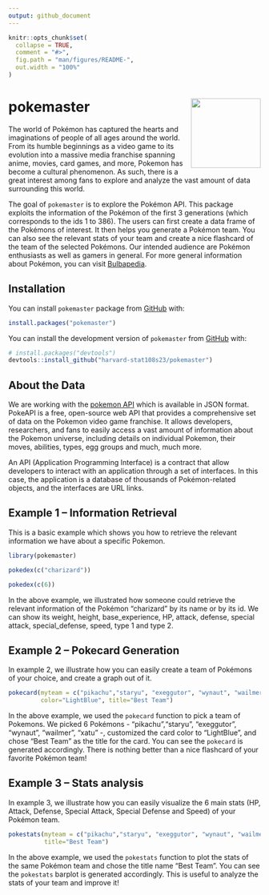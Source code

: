 ```yaml
---
output: github_document
---
```


<!-- README.md is generated from README.Rmd. Please edit that file -->

```r
knitr::opts_chunk$set(
  collapse = TRUE,
  comment = "#>",
  fig.path = "man/figures/README-",
  out.width = "100%"
)
```


# pokemaster <img src="/man/figures/logo.png" align="right" height="139" />

<!-- badges: start -->
<!-- badges: end -->

The world of Pokémon has captured the hearts and imaginations of people of all ages around the world. From its humble beginnings as a video game to its evolution into a massive media franchise spanning anime, movies, card games, and more, Pokemon has become a cultural phenomenon. As such, there is a great interest among fans to explore and analyze the vast amount of data surrounding this world. 

The goal of `pokemaster` is to explore the Pokémon API. This package exploits the information of the Pokémon of the first 3 generations (which corresponds to the ids 1 to 386). The users can first create a data frame of the Pokémons of interest. It then helps you generate a Pokémon team. You can also see the relevant stats of your team and create a nice flashcard of the team of the selected Pokémons. Our intended audience are Pokémon enthusiasts as well as gamers in general. For more general information about Pokémon, you can visit [Bulbapedia](https://bulbapedia.bulbagarden.net/wiki/List_of_Pok%C3%A9mon_by_National_Pok%C3%A9dex_number).

## Installation

You can install `pokemaster` package from [GitHub](https://github.com/) with:

``` r
install.packages("pokemaster")
```


You can install the development version of `pokemaster` from [GitHub](https://github.com/) with:

``` r
# install.packages("devtools")
devtools::install_github("harvard-stat108s23/pokemaster")
```

## About the Data

We are working with the [pokemon API](https://pokeapi.co/) which is available in JSON format. PokeAPI is a free, open-source web API that provides a comprehensive set of data on the Pokemon video game franchise. It allows developers, researchers, and fans to easily access a vast amount of information about the Pokemon universe, including details on individual Pokemon, their moves, abilities, types, egg groups and much, much more. 

An API (Application Programming Interface) is a contract that allow developers to interact with an application through a set of interfaces. In this case, the application is a database of thousands of Pokémon-related objects, and the interfaces are URL links.


## Example 1 -- Information Retrieval

This is a basic example which shows you how to retrieve the relevant information we have about a specific Pokemon.

```r
library(pokemaster)
```


```r
pokedex(c("charizard"))
```
```r
pokedex(c(6))
```
In the above example, we illustrated how someone could retrieve the relevant information of the Pokémon "charizard" by its name or by its id. We can show its weight, height, base_experience, HP, attack, defense, special attack, special_defense, speed, type 1 and type 2.

## Example 2 -- Pokecard Generation

In example 2, we illustrate how you can easily create a team of Pokémons of your choice, and create a graph out of it.

```r
pokecard(myteam = c("pikachu","staryu", "exeggutor", "wynaut", "wailmer", "xatu"), 
         color="LightBlue", title="Best Team")
```

In the above example, we used the `pokecard` function to pick a team of Pokemons. We picked 6 Pokémons -  "pikachu","staryu", "exeggutor", "wynaut", "wailmer", "xatu" -, customized the card color to "LightBlue", and chose "Best Team" as the title for the card. You can see the `pokecard` is generated accordingly. There is nothing better than a nice flashcard of your favorite Pokémon team!


## Example 3 -- Stats analysis

In example 3, we illustrate how you can easily visualize the 6 main stats (HP, Attack, Defense, Special Attack, Special Defense and Speed) of your Pokémon team.

```r
pokestats(myteam = c("pikachu","staryu", "exeggutor", "wynaut", "wailmer", "xatu"), 
          title="Best Team")
```

In the above example, we used the `pokestats` function to plot the stats of the same Pokémon team and chose the title name "Best Team". You can see the `pokestats` barplot is generated accordingly. This is useful to analyze the stats of your team and improve it!
